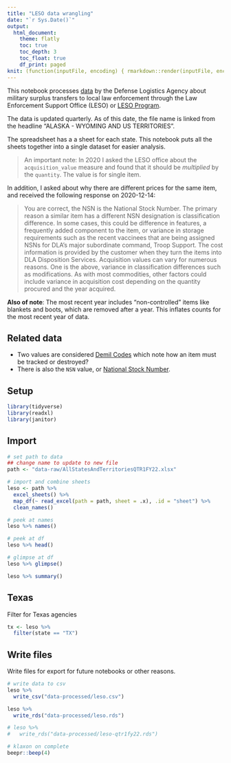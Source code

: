 ```yaml
---
title: "LESO data wrangling"
date: "`r Sys.Date()`"
output:
  html_document:
    theme: flatly
    toc: true
    toc_depth: 3
    toc_float: true
    df_print: paged
knit: (function(inputFile, encoding) { rmarkdown::render(inputFile, encoding = encoding, output_dir = "docs") })
---
```


This notebook processes [data](https://www.dla.mil/DispositionServices/Offers/Reutilization/LawEnforcement/PublicInformation/) by the Defense Logistics Agency about military surplus transfers to local law enforcement through the Law Enforcement Support Office (LESO) or [LESO Program](https://www.dla.mil/DispositionServices/Offers/Reutilization/LawEnforcement/).

The data is updated quarterly. As of this date, the file name is linked from the headline "ALASKA - WYOMING AND US TERRITORIES".

The spreadsheet has a a sheet for each state. This notebook puts all the sheets together into a single dataset for easier analysis.

> An important note: In 2020 I asked the LESO office about the `acquisition_value` measure and found that it should be *multiplied* by the `quantity`. The value is for single item.

In addition, I asked about why there are different prices for the same item, and received the following response on 2020-12-14:

> You are correct, the NSN is the National Stock Number.
> The primary reason a similar item has a different NSN designation is classification difference.  In some cases, this could be difference in features, a frequently added component to the item, or variance in storage requirements such as the recent vaccinees that are being assigned NSNs for DLA’s major subordinate command, Troop Support. 
> The cost information is provided by the customer when they turn the items into DLA Disposition Services. Acquisition values can vary for numerous reasons. One is the above, variance in classification differences such as modifications. As with most commodities, other factors could include variance in acquisition cost depending on the quantity procured and the year acquired.

**Also of note**: The most recent year includes "non-controlled" items like blankets and boots, which are removed after a year. This inflates counts for the most recent year of data.

## Related data

- Two values are considered [Demil Codes](https://www.dla.mil/HQ/LogisticsOperations/Services/FIC/DEMILCoding/DEMILCodes/) which note how an item must be tracked or destroyed?
- There is also the `NSN` value, or [National Stock Number](https://www.dla.mil/AboutDLA/News/NewsArticleView/Article/1933320/what-is-a-national-stock-number/).

## Setup

```r
library(tidyverse)
library(readxl)
library(janitor)
```

## Import

```r
# set path to data
## change name to update to new file
path <- "data-raw/AllStatesAndTerritoriesQTR1FY22.xlsx"

# import and combine sheets
leso <- path %>%
  excel_sheets() %>%
  map_df(~ read_excel(path = path, sheet = .x), .id = "sheet") %>% 
  clean_names()

# peek at names
leso %>% names()
```

```r
# peek at df
leso %>% head()

```

```r
# glimpse at df
leso %>% glimpse()
```

```r
leso %>% summary()
```

## Texas

Filter for Texas agencies

```r
tx <- leso %>% 
  filter(state == "TX")

```

## Write files

Write files for export for future notebooks or other reasons.

```r

# write data to csv
leso %>% 
  write_csv("data-processed/leso.csv")

leso %>% 
  write_rds("data-processed/leso.rds")

# leso %>%
#   write_rds("data-processed/leso-qtr1fy22.rds")

# klaxon on complete
beepr::beep(4)
```

